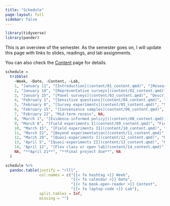 ```yaml
---
title: "Schedule"
page-layout: full
sidebar: false
---
```


```r
library(tidyverse)
library(pander)
```

This is an overview of the semester. As the semester goes on, I will update this page with links to slides, readings, and lab assignments.

You can also check the [Content](/content/) page for details.

```r
schedule =
  tribble(
    ~Week, ~Date, ~Content, ~Lab,
    1, "January 11", "[Introduction](content/01_content.qmd)", "[Research interests survey](https://forms.gle/JVocaVQRaJS1x3YM6)",
    2, "January 18", "[Representative surveys](content/02_content.qmd)", "Intro to R; sampling from populations",
    3, "January 25", "[Panel surveys](content/03_content.qmd)", "Descriptive inference",
    4, "February 1", "[Sensitive questions](content/04_content.qmd)", "Reducing sensitivity bias",
    5, "February 8", "[Survey experiments](content/05_content.qmd)", "Survey experimental designs",
    6, "February 15", "[Convenience samples](content/06_content.qmd)", "External validity",
    7, "February 22", "Mid-term recess", NA,
    8, "March 1", "[Evidence-informed policy]((content/08_content.qmd))", "Hypothesis testing",
    9, "March 8", "[Field experiments I](content/09_content.qmd)", "Field experimental designs I",
    10, "March 15", "[Field experiments II](content/10_content.qmd)", "Field experimental designs II",
    11, "March 22", "[Beyond experimentation](content/11_content.qmd)", "Limitations of experiments",
    12, "March 29", "[Quasi-experiments I](content/12_content.qmd)", "Quasi-experimental designs I",
    13, "April 5", "[Quasi-experiments II](content/13_content.qmd)", "Quasi-experimental designs II",
    14, "April 12", "[Flex class or open lab](content/14_content.qmd)", NA,
    NA, "**April 21**", "**Final project due**", NA
  )
```

<div class="centered-table">

```r
schedule %>% 
  pandoc.table(justify = "rlll",
               col.names = c("{{< fa hashtag >}} Week",
                             "{{< fa calendar >}} Date",
                             "{{< fa book-open-reader >}} Content",
                             "{{< fa laptop-code >}} Lab"),
               split.tables = Inf,
               missing = "")
```

</div>
